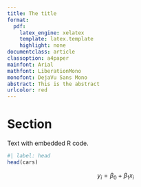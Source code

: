 ```yaml
---
title: The title
format:
  pdf:
    latex_engine: xelatex
    template: latex.template
    highlight: none
documentclass: article
classoption: a4paper
mainfont: Arial
mathfont: LiberationMono
monofont: DejaVu Sans Mono
abstract: This is the abstract
urlcolor: red
---
```


Section
===========
Text with embedded R code.

```r
#| label: head
head(cars)
```

$$
y_i = \beta_0 + \beta_1 x_i
$$
